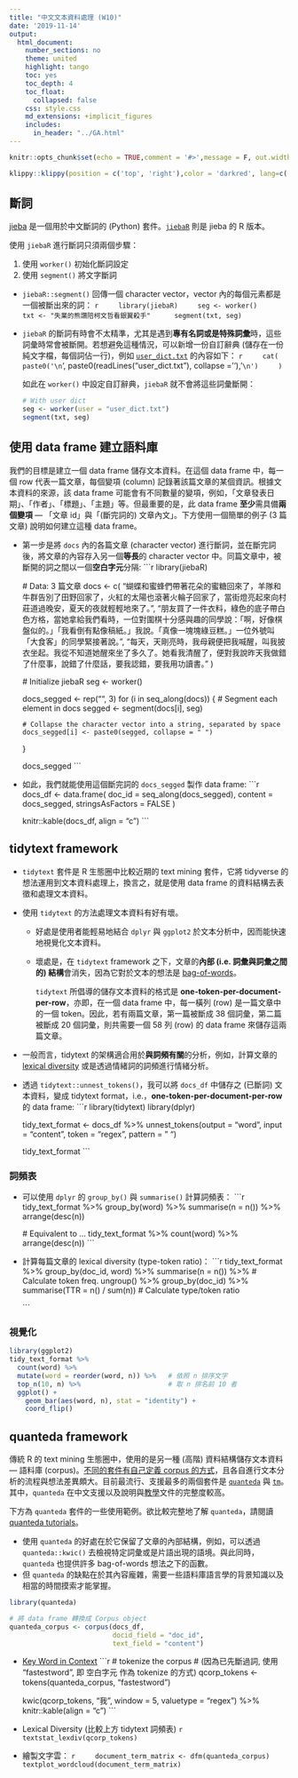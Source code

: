 ```yaml
---
title: "中文文本資料處理 (W10)"
date: '2019-11-14'
output:
  html_document:
    number_sections: no
    theme: united
    highlight: tango
    toc: yes
    toc_depth: 4
    toc_float:
      collapsed: false
    css: style.css
    md_extensions: +implicit_figures
    includes:
      in_header: "../GA.html"
---
```


```r
knitr::opts_chunk$set(echo = TRUE,comment = '#>',message = F, out.width = '70%', fig.align='center')
```

```r
klippy::klippy(position = c('top', 'right'),color = 'darkred', lang=c('r', 'txt'))
```


## 斷詞

[jieba](https://github.com/fxsjy/jieba) 是一個用於中文斷詞的 (Python) 套件。[`jiebaR`](https://github.com/qinwf/jiebaR) 則是 jieba 的 R 版本。

使用 `jiebaR` 進行斷詞只須兩個步驟：

1. 使用 `worker()` 初始化斷詞設定
2. 使用 `segment()` 將文字斷詞

- `jiebaR::segment()` 回傳一個 character vector，vector 內的每個元素都是一個被斷出來的詞：
    ```r
    library(jiebaR)
    seg <- worker()
    txt <- "失業的熊讚陪柯文哲看銀翼殺手" 
    segment(txt, seg)
    ```

- `jiebaR` 的斷詞有時會不太精準，尤其是遇到**專有名詞或是特殊詞彙**時，這些詞彙時常會被斷開。若想避免這種情況，可以新增一份自訂辭典 (儲存在一份純文字檔，每個詞佔一行)，例如 [`user_dict.txt`](user_dict.txt) 的內容如下：
    ```r
    cat(
      paste0('\n```\n',
           paste0(readLines("user_dict.txt"), collapse = '\n'),
           '\n```\n')
    )
    ```
    
    如此在 `worker()` 中設定自訂辭典，`jiebaR` 就不會將這些詞彙斷開：

    ```r
    # With user dict
    seg <- worker(user = "user_dict.txt")
    segment(txt, seg)
    ```


## 使用 data frame 建立語料庫

我們的目標是建立一個 data frame 儲存文本資料。在這個 data frame 中，每一個 row 代表一篇文章，每個變項 (column) 記錄著該篇文章的某個資訊。根據文本資料的來源，該 data frame 可能會有不同數量的變項，例如，「文章發表日期」、「作者」、「標題」、「主題」等。但最重要的是，此 data frame **至少**需具備**兩個變項** --- 「文章 id」與「(斷完詞的) 文章內文」。下方使用一個簡單的例子 (3 篇文章) 說明如何建立這種 data frame。

- 第一步是將 `docs` 內的各篇文章 (character vector) 進行斷詞，並在斷完詞後，將文章的內容存入另一個**等長**的 character vector 中。同篇文章中，被斷開的詞之間以一個**空白字元**分隔:
    ```r
    library(jiebaR)
    
    # Data: 3 篇文章
    docs <- c(
      "蝴蝶和蜜蜂們帶著花朵的蜜糖回來了，羊隊和牛群告別了田野回家了，火紅的太陽也滾著火輪子回家了，當街燈亮起來向村莊道過晚安，夏天的夜就輕輕地來了。",
      "朋友買了一件衣料，綠色的底子帶白色方格，當她拿給我們看時，一位對圍棋十分感與趣的同學說：「啊，好像棋盤似的。」「我看倒有點像稿紙。」我說。「真像一塊塊綠豆糕。」一位外號叫「大食客」的同學緊接著說。",
      "每天，天剛亮時，我母親便把我喊醒，叫我披衣坐起。我從不知道她醒來坐了多久了。她看我清醒了，便對我說昨天我做錯了什麼事，說錯了什麼話，要我認錯，要我用功讀書。"
      )
    
    # Initialize jiebaR
    seg <- worker()
    
    docs_segged <- rep("", 3)
    for (i in seq_along(docs)) {
      # Segment each element in docs
      segged <- segment(docs[i], seg)
      
      # Collapse the character vector into a string, separated by space
      docs_segged[i] <- paste0(segged, collapse = " ")
    }
    
    docs_segged
    ```

- 如此，我們就能使用這個斷完詞的 `docs_segged` 製作 data frame:
    ```r
    docs_df <- data.frame(
      doc_id = seq_along(docs_segged),
      content = docs_segged,
      stringsAsFactors = FALSE
    )
    
    knitr::kable(docs_df, align = "c")
    ```


## tidytext framework

- `tidytext` 套件是 R 生態圈中比較近期的 text mining 套件，它將 tidyverse 的想法運用到文本資料處理上，換言之，就是使用 data frame 的資料結構去表徵和處理文本資料。

- 使用 `tidytext` 的方法處理文本資料有好有壞。
    - 好處是使用者能輕易地結合 `dplyr` 與 `ggplot2` 於文本分析中，因而能快速地視覺化文本資料。
    - 壞處是，在 `tidytext` framework 之下，文章的**內部 (i.e. 詞彙與詞彙之間的) 結構**會消失，因為它對於文本的想法是 [bag-of-words](https://en.wikipedia.org/wiki/Bag-of-words_model)。
    
        `tidytext` 所倡導的儲存文本資料的格式是 **one-token-per-document-per-row**，亦即，在一個 data frame 中，每一橫列 (row) 是一篇文章中的一個 token。因此，若有兩篇文章，第一篇被斷成 38 個詞彙，第二篇被斷成 20 個詞彙，則共需要一個 58 列 (row) 的 data frame 來儲存這兩篇文章。
        
- 一般而言，tidytext 的架構適合用於**與詞頻有關**的分析，例如，計算文章的 [lexical diversity](https://en.wikipedia.org/wiki/Lexical_diversity) 或是透過情緒詞的詞頻進行情緒分析。

- 透過 `tidytext::unnest_tokens()`，我可以將 `docs_df` 中儲存之 (已斷詞) 文本資料，變成 tidytext format，i.e.，**one-token-per-document-per-row** 的 data frame:
    ```r
    library(tidytext)
    library(dplyr)
    
    tidy_text_format <- docs_df %>%
      unnest_tokens(output = "word", input = "content",
                    token = "regex", pattern = " ")
    
    tidy_text_format
    ```


### 詞頻表

- 可以使用 `dplyr` 的 `group_by()` 與 `summarise()` 計算詞頻表：
    ```r
    tidy_text_format %>%
      group_by(word) %>%
      summarise(n = n()) %>%
      arrange(desc(n))
    
    # Equivalent to ...
    tidy_text_format %>%
      count(word) %>%
      arrange(desc(n))
    ```


- 計算每篇文章的 lexical diversity (type-token ratio)：
    ```r
    tidy_text_format %>%
      group_by(doc_id, word) %>%
      summarise(n = n()) %>%  # Calculate token freq.
      ungroup() %>%
      group_by(doc_id) %>%
      summarise(TTR = n() / sum(n))  # Calculate type/token ratio
    
    ```


### 視覺化

```r
library(ggplot2)
tidy_text_format %>%
  count(word) %>%
  mutate(word = reorder(word, n)) %>%   # 依照 n 排序文字
  top_n(10, n) %>%                      # 取 n 排名前 10 者
  ggplot() +
    geom_bar(aes(word, n), stat = "identity") +
    coord_flip()
```


## quanteda framework

傳統 R 的 text mining 生態圈中，使用的是另一種 (高階) 資料結構儲存文本資料 --- 語料庫 (corpus)。[不同的套件有自己定義 corpus 的方式](https://quanteda.io/articles/pkgdown/comparison.html)，且各自進行文本分析的流程與想法差異頗大。目前最流行、支援最多的兩個套件是 [`quanteda`](https://quanteda.io/index.html) 與 [`tm`](http://tm.r-forge.r-project.org)。其中，`quanteda` 在中文支援以及說明與[教學](https://tutorials.quanteda.io)文件的完整度較高。

下方為 `quanteda` 套件的一些使用範例。欲比較完整地了解 `quanteda`，請閱讀 [quanteda tutorials](https://tutorials.quanteda.io)。

- 使用 `quanteda` 的好處在於它保留了文章的內部結構，例如，可以透過 `quanteda::kwic()` 去檢視特定詞彙或是片語出現的語境。與此同時，`quanteda` 也提供許多 bag-of-words 想法之下的函數。
- 但 `quanteda` 的缺點在於其內容龐雜，需要一些語料庫語言學的背景知識以及相當的時間摸索才能掌握。


```r
library(quanteda)

# 將 data frame 轉換成 Corpus object
quanteda_corpus <- corpus(docs_df, 
                          docid_field = "doc_id", 
                          text_field = "content")
```

- [Key Word in Context](https://en.wikipedia.org/wiki/Key_Word_in_Context)
    ```r
    # tokenize the corpus 
    # (因為已先斷過詞, 使用 "fastestword", 即 空白字元 作為 tokenize 的方式)
    qcorp_tokens <- tokens(quanteda_corpus, "fastestword")
    
    kwic(qcorp_tokens, "我", window = 5, valuetype = "regex") %>%
      knitr::kable(align = "c")
    ```

- Lexical Diversity (比較上方 tidytext 詞頻表)
    ```r
    textstat_lexdiv(qcorp_tokens)
    ```


- 繪製文字雲：
    ```r
    document_term_matrix <- dfm(quanteda_corpus)
    textplot_wordcloud(document_term_matrix)
    ```

